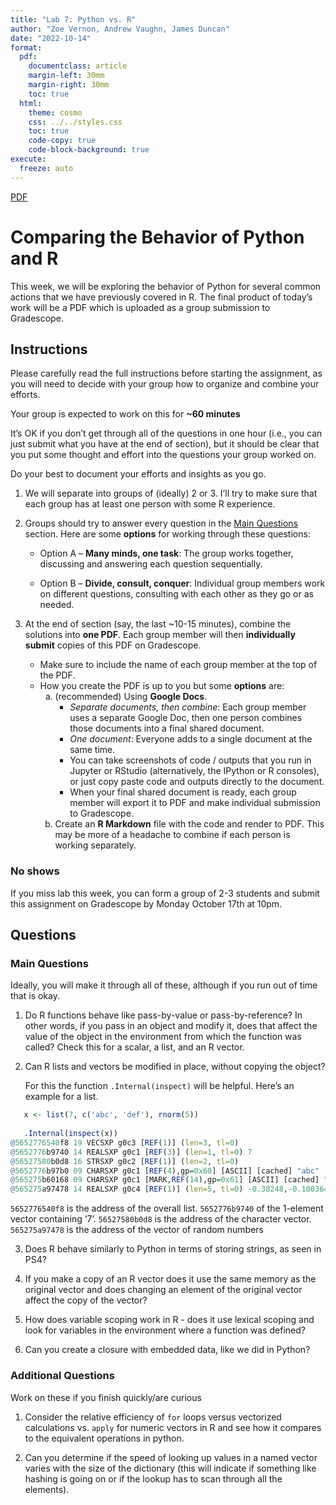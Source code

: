 ```yaml
---
title: "Lab 7: Python vs. R"
author: "Zoe Vernon, Andrew Vaughn, James Duncan"
date: "2022-10-14"
format:
  pdf:
    documentclass: article
    margin-left: 30mm
    margin-right: 30mm
    toc: true
  html:
    theme: cosmo
    css: ../../styles.css
    toc: true
    code-copy: true
    code-block-background: true
execute:
  freeze: auto
---
```


[PDF](./py_vs_R.pdf){.btn .btn-primary}

# Comparing the Behavior of Python and R

This week, we will be exploring the behavior of Python for several common
actions that we have previously covered in R. The final product of today's work
will be a PDF which is uploaded as a group submission to Gradescope.

## Instructions

Please carefully read the full instructions before starting the assignment, as
you will need to decide with your group how to organize and combine your
efforts.

Your group is expected to work on this for **~60 minutes**

It's OK if you don't get through all of the questions in one hour (i.e., you can
just submit what you have at the end of section), but it should be clear that
you put some thought and effort into the questions your group worked on.

:::{.callout-tip}
Do your best to document your efforts and insights as you go.
:::


1. We will separate into groups of (ideally) 2 or 3. I'll try to
make sure that each group has at least one person with some R experience.

1. Groups should try to answer every question in the [Main Questions](#main-questions) section.
Here are some **options** for working through these questions:
    
    - Option A -- **Many minds, one task**: The group works together, discussing and
    answering each question sequentially.
    
    - Option B -- **Divide, consult, conquer**: Individual group members work on different
    questions, consulting with each other as they go or as needed.

1. At the end of section (say, the last ~10-15 minutes), combine the solutions
into **one PDF**. Each group member will then **individually submit** copies of
this PDF on Gradescope.

    - Make sure to include the name of each group member at the top of the PDF.
    - How you create the PDF is up to you but some **options** are: 
        a. (recommended) Using **Google Docs**.
            - _Separate documents, then combine_: Each group member uses a separate Google Doc, then one person combines those documents into a final shared document.
            - _One document_: Everyone adds to a single document at the same time.
            - You can take screenshots of code / outputs that you run in Jupyter or RStudio (alternatively, the IPython or R consoles), or just copy paste code and outputs directly to the document.
            - When your final shared document is ready, each group member will export it to PDF and make individual submission to Gradescope.
        b. Create an **R Markdown** file with the code and render to PDF. This may be
        more of a headache to combine if each person is working separately.
        
### No shows

If you miss lab this week, you can form a group of 2-3 students and submit this assignment on Gradescope by Monday October 17th at 10pm.

## Questions

### Main Questions

:::{.callout-tip}

Ideally, you will make it through all of these, although if you run out of time
that is okay.

:::

1. Do R functions behave like pass-by-value or pass-by-reference? In other
words, if you pass in an object and modify it, does that affect the value of the
object in the environment from which the function was called? Check this for a
scalar, a list, and an R vector.

2. Can R lists and vectors be modified in place, without copying the
   object?
   
   For this the function `.Internal(inspect)` will be helpful.
   Here's an example for a list.
   
```r
   x <- list(7, c('abc', 'def'), rnorm(5))
   
   .Internal(inspect(x))
@5652776540f8 19 VECSXP g0c3 [REF(1)] (len=3, tl=0)
@5652776b9740 14 REALSXP g0c1 [REF(3)] (len=1, tl=0) 7
@56527580b0d8 16 STRSXP g0c2 [REF(1)] (len=2, tl=0)
@5652776b97b0 09 CHARSXP g0c1 [REF(4),gp=0x60] [ASCII] [cached] "abc"
@565275b60168 09 CHARSXP g0c1 [MARK,REF(14),gp=0x61] [ASCII] [cached] "def"
@565275a97478 14 REALSXP g0c4 [REF(1)] (len=5, tl=0) -0.38248,-0.100364,-0.485605,1.15111,-0.111647
```

`5652776540f8` is the address of the overall list. 
`5652776b9740` of the 1-element vector containing '7'.
`56527580b0d8` is the address of the character vector.
`565275a97478` is the address of the vector of random numbers


3. Does R behave similarly to Python in terms of storing strings, as seen in PS4?

4. If you make a copy of an R vector does it use the same memory as the original vector and does changing an element of the original vector affect the copy of the vector?

5. How does variable scoping work in R - does it use lexical scoping and 
look for variables in the environment where a function was defined?

6. Can you create a closure with embedded data, like we did in Python?


### Additional Questions

:::{.callout-tip}

Work on these if you finish quickly/are curious

:::

1. Consider the relative efficiency of `for` loops versus vectorized
calculations vs. `apply` for numeric vectors in R and see how it compares to the equivalent
operations in python.

2. Can you determine if the speed of looking up values in a named vector varies 
with the size of the dictionary (this will indicate if something like hashing is 
going on or if the lookup has to scan through all the elements).



